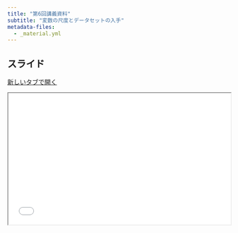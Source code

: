 ```yaml
---
title: "第6回講義資料"
subtitle: "変数の尺度とデータセットの入手"
metadata-files: 
  - _material.yml
---
```


## スライド {.unlisted}

<a href="../../slides/micro/dataset.html" class="btn btn-primary btn-sm" target="_blank" role="button"><i class="bi bi-window"></i> 新しいタブで開く</a>

```{=html}
<iframe class="slide-deck" src="../../slides/micro/dataset.html" width="100%" style="aspect-ratio: 16 / 9.5;"></iframe>
```
